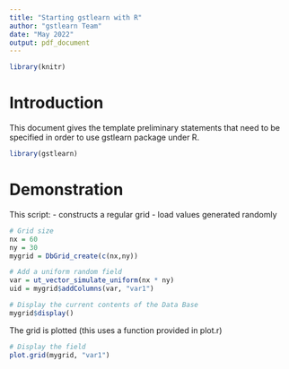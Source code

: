 ```yaml
---
title: "Starting gstlearn with R"
author: "gstlearn Team"
date: "May 2022"
output: pdf_document
---
```



```r
library(knitr)
```
# Introduction

This document gives the template preliminary statements that need to be
specified in order to use gstlearn package under R.

```r
library(gstlearn)
```

# Demonstration

This script:
- constructs a regular grid
- load values generated randomly
    
```r
# Grid size
nx = 60
ny = 30
mygrid = DbGrid_create(c(nx,ny))

# Add a uniform random field
var = ut_vector_simulate_uniform(nx * ny)
uid = mygrid$addColumns(var, "var1")

# Display the current contents of the Data Base
mygrid$display()
```

The grid is plotted (this uses a function provided in plot.r)

```r
# Display the field
plot.grid(mygrid, "var1")
```
